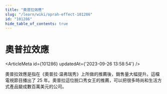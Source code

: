 ```yaml
---
title: "奧普拉效應"
slug: "/learn/wiki/oprah-effect-101286"
id: "101286"
hide_table_of_contents: true
---
```



# 奧普拉效應

<ArticleMeta id={101286} updatedAt={'2023-09-26 13:58:54'} />
<div className='border-solid border-b border-t-0 my-4 border-[var(--ifm-color-gray-300)]' />

奧普拉效應是指在《奧普拉·温弗瑞秀》上所做的推薦後，銷售量大幅提升。這檔電視節目播出了 25 年。奧普拉這位脱口秀女王的推薦，可以把很多時尚和生活方式產品變成數百萬美元的公司。
